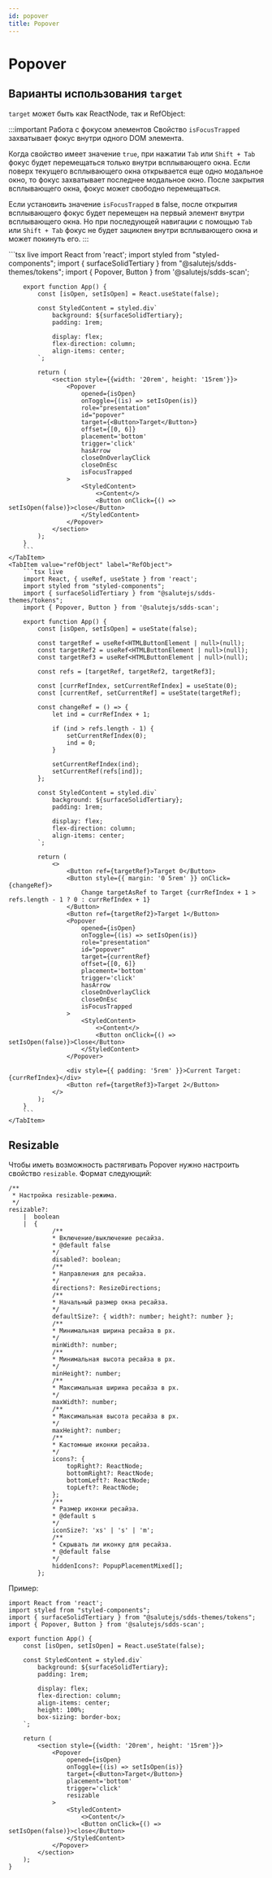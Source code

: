 ```yaml
---
id: popover
title: Popover
---
```



# Popover
<Description name="Popover" />
<PropsTable name="Popover" />

## Варианты использования `target`

`target` может быть как ReactNode, так и RefObject:

:::important Работа с фокусом элементов
Свойство `isFocusTrapped` захватывает фокус внутри одного DOM элемента.

Когда свойство имеет значение `true`, при нажатии `Tab` или `Shift + Tab` фокус будет перемещаться только внутри всплывающего окна.
Если поверх текущего всплывающего окна открывается еще одно модальное окно, то фокус захватывает последнее модальное окно.
После закрытия всплывающего окна, фокус может свободно перемещаться.

Если установить значение `isFocusTrapped` в false, после открытия всплывающего фокус будет перемещен на первый элемент внутри всплывающего окна.
Но при последующей навигации с помощью `Tab` или `Shift + Tab` фокус не будет зациклен внутри всплывающего окна и может покинуть его.
:::

<Tabs>
    <TabItem value="reactNode" label="React Node" default>
        ```tsx live
        import React from 'react';
        import styled from "styled-components";
        import { surfaceSolidTertiary } from "@salutejs/sdds-themes/tokens";
        import { Popover, Button } from '@salutejs/sdds-scan';

        export function App() {
            const [isOpen, setIsOpen] = React.useState(false);

            const StyledContent = styled.div`
                background: ${surfaceSolidTertiary};
                padding: 1rem;

                display: flex;
                flex-direction: column;
                align-items: center;
            `;

            return (
                <section style={{width: '20rem', height: '15rem'}}>
                    <Popover
                        opened={isOpen}
                        onToggle={(is) => setIsOpen(is)}
                        role="presentation"
                        id="popover"
                        target={<Button>Target</Button>}
                        offset={[0, 6]}
                        placement='bottom'
                        trigger='click'
                        hasArrow
                        closeOnOverlayClick
                        closeOnEsc
                        isFocusTrapped
                    >
                        <StyledContent>
                            <>Content</>
                            <Button onClick={() => setIsOpen(false)}>close</Button>
                        </StyledContent>
                    </Popover>
                </section>
            );
        }
        ```
    </TabItem>
    <TabItem value="refObject" label="RefObject">
        ```tsx live
        import React, { useRef, useState } from 'react';
        import styled from "styled-components";
        import { surfaceSolidTertiary } from "@salutejs/sdds-themes/tokens";
        import { Popover, Button } from '@salutejs/sdds-scan';

        export function App() {
            const [isOpen, setIsOpen] = useState(false);

            const targetRef = useRef<HTMLButtonElement | null>(null);
            const targetRef2 = useRef<HTMLButtonElement | null>(null);
            const targetRef3 = useRef<HTMLButtonElement | null>(null);

            const refs = [targetRef, targetRef2, targetRef3];

            const [currRefIndex, setCurrentRefIndex] = useState(0);
            const [currentRef, setCurrentRef] = useState(targetRef);

            const changeRef = () => {
                let ind = currRefIndex + 1;

                if (ind > refs.length - 1) {
                    setCurrentRefIndex(0);
                    ind = 0;
                }

                setCurrentRefIndex(ind);
                setCurrentRef(refs[ind]);
            };
            
            const StyledContent = styled.div`
                background: ${surfaceSolidTertiary};
                padding: 1rem;

                display: flex;
                flex-direction: column;
                align-items: center;
            `;

            return (
                <>
                    <Button ref={targetRef}>Target 0</Button>
                    <Button style={{ margin: '0 5rem' }} onClick={changeRef}>
                        Change targetAsRef to Target {currRefIndex + 1 > refs.length - 1 ? 0 : currRefIndex + 1}
                    </Button>
                    <Button ref={targetRef2}>Target 1</Button>
                    <Popover
                        opened={isOpen}
                        onToggle={(is) => setIsOpen(is)}
                        role="presentation"
                        id="popover"
                        target={currentRef}
                        offset={[0, 6]}
                        placement='bottom'
                        trigger='click'
                        hasArrow
                        closeOnOverlayClick
                        closeOnEsc
                        isFocusTrapped
                    >
                        <StyledContent>
                            <>Content</>
                            <Button onClick={() => setIsOpen(false)}>Close</Button>
                        </StyledContent>
                    </Popover>

                    <div style={{ padding: '5rem' }}>Current Target: {currRefIndex}</div>
                    <Button ref={targetRef3}>Target 2</Button>
                </>
            );
        }
        ```
    </TabItem>
</Tabs>

## Resizable

Чтобы иметь возможность растягивать Popover нужно настроить свойство `resizable`. Формат следующий:

```tsx
/**
 * Настройка resizable-режима.
 */
resizable?: 
    |  boolean
    |  {
            /**
            * Включение/выключение ресайза.
            * @default false
            */
            disabled?: boolean;
            /**
            * Направления для ресайза.
            */
            directions?: ResizeDirections;
            /**
            * Начальный размер окна ресайза.
            */
            defaultSize?: { width?: number; height?: number };
            /**
            * Минимальная ширина ресайза в px.
            */
            minWidth?: number;
            /**
            * Минимальная высота ресайза в px.
            */
            minHeight?: number;
            /**
            * Максимальная ширина ресайза в px.
            */
            maxWidth?: number;
            /**
            * Максимальная высота ресайза в px.
            */
            maxHeight?: number;
            /**
            * Кастомные иконки ресайза.
            */
            icons?: {
                topRight?: ReactNode;
                bottomRight?: ReactNode;
                bottomLeft?: ReactNode;
                topLeft?: ReactNode;
            };
            /**
            * Размер иконки ресайза.
            * @default s
            */
            iconSize?: 'xs' | 's' | 'm';
            /**
            * Скрывать ли иконку для ресайза.
            * @default false
            */
            hiddenIcons?: PopupPlacementMixed[];
        };
```

Пример:

```tsx live
import React from 'react';
import styled from "styled-components";
import { surfaceSolidTertiary } from "@salutejs/sdds-themes/tokens";
import { Popover, Button } from '@salutejs/sdds-scan';

export function App() {
    const [isOpen, setIsOpen] = React.useState(false);

    const StyledContent = styled.div`
        background: ${surfaceSolidTertiary};
        padding: 1rem;

        display: flex;
        flex-direction: column;
        align-items: center;
        height: 100%;
        box-sizing: border-box;
    `;

    return (
        <section style={{width: '20rem', height: '15rem'}}>
            <Popover
                opened={isOpen}
                onToggle={(is) => setIsOpen(is)}
                target={<Button>Target</Button>}
                placement='bottom'
                trigger='click'
                resizable
            >
                <StyledContent>
                    <>Content</>
                    <Button onClick={() => setIsOpen(false)}>close</Button>
                </StyledContent>
            </Popover>
        </section>
    );
}
```


